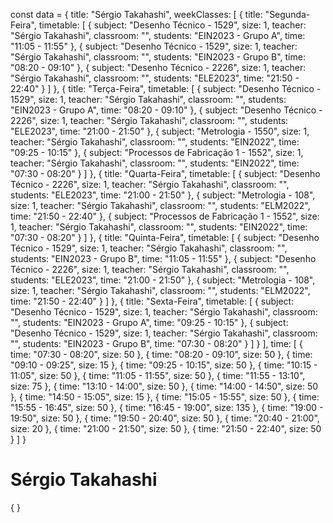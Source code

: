 const data = {
  title: "Sérgio Takahashi",
  weekClasses: [
    {
      title: "Segunda-Feira",
      timetable: [
        {
          subject: "Desenho Técnico - 1529",
          size: 1,
          teacher: "Sérgio Takahashi",
          classroom: "",
          students: "EIN2023 - Grupo A",
          time: "11:05 - 11:55"
        },
        {
          subject: "Desenho Técnico - 1529",
          size: 1,
          teacher: "Sérgio Takahashi",
          classroom: "",
          students: "EIN2023 - Grupo B",
          time: "08:20 - 09:10"
        },
        {
          subject: "Desenho Técnico - 2226",
          size: 1,
          teacher: "Sérgio Takahashi",
          classroom: "",
          students: "ELE2023",
          time: "21:50 - 22:40"
        }
      ]
    },
    {
      title: "Terça-Feira",
      timetable: [
        {
          subject: "Desenho Técnico - 1529",
          size: 1,
          teacher: "Sérgio Takahashi",
          classroom: "",
          students: "EIN2023 - Grupo A",
          time: "08:20 - 09:10"
        },
        {
          subject: "Desenho Técnico - 2226",
          size: 1,
          teacher: "Sérgio Takahashi",
          classroom: "",
          students: "ELE2023",
          time: "21:00 - 21:50"
        },
        {
          subject: "Metrologia - 1550",
          size: 1,
          teacher: "Sérgio Takahashi",
          classroom: "",
          students: "EIN2022",
          time: "09:25 - 10:15"
        },
        {
          subject: "Processos de Fabricação 1 - 1552",
          size: 1,
          teacher: "Sérgio Takahashi",
          classroom: "",
          students: "EIN2022",
          time: "07:30 - 08:20"
        }
      ]
    },
    {
      title: "Quarta-Feira",
      timetable: [
        {
          subject: "Desenho Técnico - 2226",
          size: 1,
          teacher: "Sérgio Takahashi",
          classroom: "",
          students: "ELE2023",
          time: "21:00 - 21:50"
        },
        {
          subject: "Metrologia - 108",
          size: 1,
          teacher: "Sérgio Takahashi",
          classroom: "",
          students: "ELM2022",
          time: "21:50 - 22:40"
        },
        {
          subject: "Processos de Fabricação 1 - 1552",
          size: 1,
          teacher: "Sérgio Takahashi",
          classroom: "",
          students: "EIN2022",
          time: "07:30 - 08:20"
        }
      ]
    },
    {
      title: "Quinta-Feira",
      timetable: [
        {
          subject: "Desenho Técnico - 1529",
          size: 1,
          teacher: "Sérgio Takahashi",
          classroom: "",
          students: "EIN2023 - Grupo B",
          time: "11:05 - 11:55"
        },
        {
          subject: "Desenho Técnico - 2226",
          size: 1,
          teacher: "Sérgio Takahashi",
          classroom: "",
          students: "ELE2023",
          time: "21:00 - 21:50"
        },
        {
          subject: "Metrologia - 108",
          size: 1,
          teacher: "Sérgio Takahashi",
          classroom: "",
          students: "ELM2022",
          time: "21:50 - 22:40"
        }
      ]
    },
    {
      title: "Sexta-Feira",
      timetable: [
        {
          subject: "Desenho Técnico - 1529",
          size: 1,
          teacher: "Sérgio Takahashi",
          classroom: "",
          students: "EIN2023 - Grupo A",
          time: "09:25 - 10:15"
        },
        {
          subject: "Desenho Técnico - 1529",
          size: 1,
          teacher: "Sérgio Takahashi",
          classroom: "",
          students: "EIN2023 - Grupo B",
          time: "07:30 - 08:20"
        }
      ]
    }
  ],
  time: [
    {
      time: "07:30 - 08:20",
      size: 50
    },
    {
      time: "08:20 - 09:10",
      size: 50
    },
    {
      time: "09:10 - 09:25",
      size: 15
    },
    {
      time: "09:25 - 10:15",
      size: 50
    },
    {
      time: "10:15 - 11:05",
      size: 50
    },
    {
      time: "11:05 - 11:55",
      size: 50
    },
    {
      time: "11:55 - 13:10",
      size: 75
    },
    {
      time: "13:10 - 14:00",
      size: 50
    },
    {
      time: "14:00 - 14:50",
      size: 50
    },
    {
      time: "14:50 - 15:05",
      size: 15
    },
    {
      time: "15:05 - 15:55",
      size: 50
    },
    {
      time: "15:55 - 16:45",
      size: 50
    },
    {
      time: "16:45 - 19:00",
      size: 135
    },
    {
      time: "19:00 - 19:50",
      size: 50
    },
    {
      time: "19:50 - 20:40",
      size: 50
    },
    {
      time: "20:40 - 21:00",
      size: 20
    },
    {
      time: "21:00 - 21:50",
      size: 50
    },
    {
      time: "21:50 - 22:40",
      size: 50
    }
  ]
}

# Sérgio Takahashi

<div>
    {
        <Grid
            title={data.title} 
            weekClasses={data.weekClasses} 
            time={data.time}
        />
    }
</div>